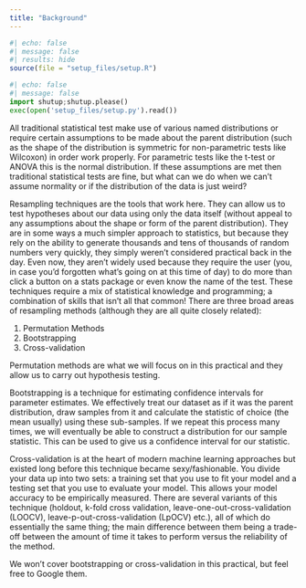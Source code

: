 ```yaml
---
title: "Background"
---
```

```r
#| echo: false
#| message: false
#| results: hide
source(file = "setup_files/setup.R")
```

```python
#| echo: false
#| message: false
import shutup;shutup.please()
exec(open('setup_files/setup.py').read())
```

All traditional statistical test make use of various named distributions or require certain assumptions to be made about the parent distribution (such as the shape of the distribution is symmetric for non-parametric tests like Wilcoxon) in order work properly. For parametric tests like the t-test or ANOVA this is the normal distribution. If these assumptions are met then traditional statistical tests are fine, but what can we do when we can’t assume normality or if the distribution of the data is just weird?

Resampling techniques are the tools that work here. They can allow us to test hypotheses about our data using only the data itself (without appeal to any assumptions about the shape or form of the parent distribution). They are in some ways a much simpler approach to statistics, but because they rely on the ability to generate thousands and tens of thousands of random numbers very quickly, they simply weren’t considered practical back in the day. Even now, they aren’t widely used because they require the user (you, in case you’d forgotten what’s going on at this time of day) to do more than click a button on a stats package or even know the name of the test. These techniques require a mix of statistical knowledge and programming; a combination of skills that isn’t all that common! There are three broad areas of resampling methods (although they are all quite closely related):

1.	Permutation Methods
2.	Bootstrapping
3.	Cross-validation

Permutation methods are what we will focus on in this practical and they allow us to carry out hypothesis testing.

Bootstrapping is a technique for estimating confidence intervals for parameter estimates. We effectively treat our dataset as if it was the parent distribution, draw samples from it and calculate the statistic of choice (the mean usually) using these sub-samples. If we repeat this process many times, we will eventually be able to construct a distribution for our sample statistic. This can be used to give us a confidence interval for our statistic.

Cross-validation is at the heart of modern machine learning approaches but existed long before this technique became sexy/fashionable. You divide your data up into two sets: a training set that you use to fit your model and a testing set that you use to evaluate your model. This allows your model accuracy to be empirically measured. There are several variants of this technique (holdout, k-fold cross validation, leave-one-out-cross-validation (LOOCV), leave-p-out-cross-validation (LpOCV) etc.), all of which do essentially the same thing; the main difference between them being a trade-off between the amount of time it takes to perform versus the reliability of the method.

We won’t cover bootstrapping or cross-validation in this practical, but feel free to Google them.
